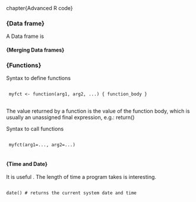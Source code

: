 


chapter{Advanced R code}
<p>
### {Data frame}
A Data frame is
<p>
#### {Merging Data frames}

<p>
### {Functions}
Syntax to define functions

<pre>
<code>
 myfct <- function(arg1, arg2, ...) { function_body }
</code>
</pre>
<p>
The value returned by a function is the value of the function body, which is usually an unassigned final expression, e.g.: return()

Syntax to call functions
<pre>
<code>
 myfct(arg1=..., arg2=...)
</code>
</pre>
<p>


<p>
#### {Time and Date}
It is useful . The length of time a program takes is interesting.


<pre>
<code>
date() # returns the current system date and time
</code>
</pre>
<p>

